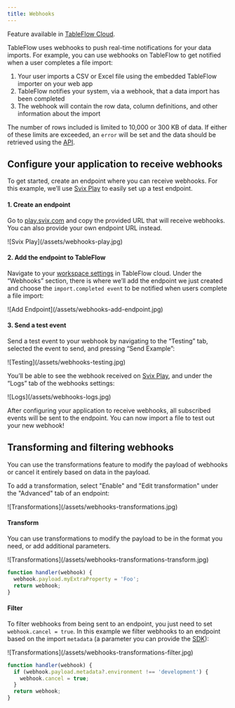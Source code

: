 ```yaml
---
title: Webhooks
---
```


<Info>Feature available in <a href="https://tableflow.com/pricing" target="_blank">TableFlow Cloud</a>.</Info>

TableFlow uses webhooks to push real-time notifications for your data imports. For example, you can use webhooks on TableFlow to get notified when a user completes a file import:

1. Your user imports a CSV or Excel file using the embedded TableFlow importer on your web app
2. TableFlow notifies your system, via a webhook, that a data import has been completed
3. The webhook will contain the row data, column definitions, and other information about the import

<Info>The number of rows included is limited to 10,000 or 300 KB of data. If either of these limits are exceeded, an `error` will be set and the data should be retrieved using the [API](/api-reference/get-import-rows).</Info>

## Configure your application to receive webhooks

To get started, create an endpoint where you can receive webhooks. For this example, we’ll use [Svix Play](https://play.svix.com/) to easily set up a test endpoint.

#### 1. Create an endpoint
Go to [play.svix.com](https://play.svix.com/) and copy the provided URL that will receive webhooks. You can also provide your own endpoint URL instead.
<Frame>
![Svix Play](/assets/webhooks-play.jpg)
</Frame>

#### 2. Add the endpoint to TableFlow
Navigate to your [workspace settings](https://app.tableflow.com/settings) in TableFlow cloud. Under the “Webhooks” section, there is where we’ll add the endpoint we just created and choose the `import.completed event` to be notified when users complete a file import:
<Frame>
![Add Endpoint](/assets/webhooks-add-endpoint.jpg)
</Frame>

#### 3. Send a test event
Send a test event to your webhook by navigating to the “Testing” tab, selected the event to send, and pressing “Send Example”:
<Frame>
![Testing](/assets/webhooks-testing.jpg)
</Frame>

You’ll be able to see the webhook received on [Svix Play](https://play.svix.com/), and under the “Logs” tab of the webhooks settings:

<Frame>
![Logs](/assets/webhooks-logs.jpg)
</Frame>

After configuring your application to receive webhooks, all subscribed events will be sent to the endpoint. You can now import a file to test out your new webhook!

## Transforming and filtering webhooks

You can use the transformations feature to modify the payload of webhooks or cancel it entirely based on data in the payload.

To add a transformation, select "Enable" and "Edit transformation" under the "Advanced" tab of an endpoint:
<Frame>
![Transformations](/assets/webhooks-transformations.jpg)
</Frame>

#### Transform

You can use transformations to modify the payload to be in the format you need, or add additional parameters.

<Frame>
![Transformations](/assets/webhooks-transformations-transform.jpg)
</Frame>

```javascript
function handler(webhook) {
  webhook.payload.myExtraProperty = 'Foo';
  return webhook;
}
```

#### Filter

To filter webhooks from being sent to an endpoint, you just need to set `webhook.cancel = true`. In this example we filter webhooks to an endpoint based on the import `metadata` (a parameter you can provide the [SDK](/sdk/react#properties)):

<Frame>
![Transformations](/assets/webhooks-transformations-filter.jpg)
</Frame>

```javascript
function handler(webhook) {
  if (webhook.payload.metadata?.environment !== 'development') {
    webhook.cancel = true;
  }
  return webhook;
}
```
